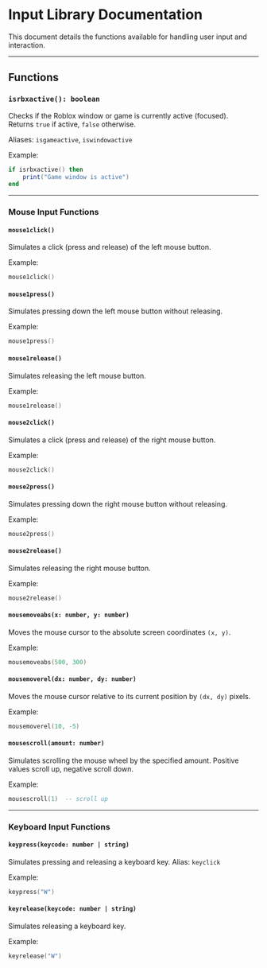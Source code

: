 
# Input Library Documentation

This document details the functions available for handling user input and interaction.

---

## Functions

### `isrbxactive(): boolean`

Checks if the Roblox window or game is currently active (focused).  
Returns `true` if active, `false` otherwise.

Aliases: `isgameactive`, `iswindowactive`

Example:

```lua
if isrbxactive() then
    print("Game window is active")
end
````

---

### Mouse Input Functions

#### `mouse1click()`

Simulates a click (press and release) of the left mouse button.

Example:

```lua
mouse1click()
```

#### `mouse1press()`

Simulates pressing down the left mouse button without releasing.

Example:

```lua
mouse1press()
```

#### `mouse1release()`

Simulates releasing the left mouse button.

Example:

```lua
mouse1release()
```

#### `mouse2click()`

Simulates a click (press and release) of the right mouse button.

Example:

```lua
mouse2click()
```

#### `mouse2press()`

Simulates pressing down the right mouse button without releasing.

Example:

```lua
mouse2press()
```

#### `mouse2release()`

Simulates releasing the right mouse button.

Example:

```lua
mouse2release()
```

#### `mousemoveabs(x: number, y: number)`

Moves the mouse cursor to the absolute screen coordinates `(x, y)`.

Example:

```lua
mousemoveabs(500, 300)
```

#### `mousemoverel(dx: number, dy: number)`

Moves the mouse cursor relative to its current position by `(dx, dy)` pixels.

Example:

```lua
mousemoverel(10, -5)
```

#### `mousescroll(amount: number)`

Simulates scrolling the mouse wheel by the specified amount. Positive values scroll up, negative scroll down.

Example:

```lua
mousescroll(1)  -- scroll up
```

---

### Keyboard Input Functions

#### `keypress(keycode: number | string)`

Simulates pressing and releasing a keyboard key.
Alias: `keyclick`

Example:

```lua
keypress("W")
```

#### `keyrelease(keycode: number | string)`

Simulates releasing a keyboard key.

Example:

```lua
keyrelease("W")
```